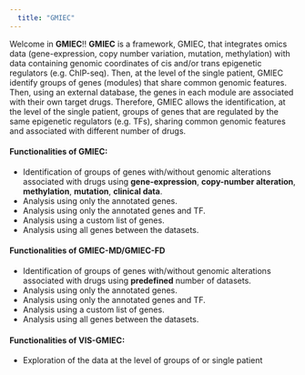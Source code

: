 ```yaml
---
  title: "GMIEC"
---
```

  
Welcome in **GMIEC**!! **GMIEC** is a framework, GMIEC, that integrates omics data (gene-expression, copy number variation, mutation, methylation) with data containing genomic coordinates of cis and/or trans epigenetic regulators (e.g. ChIP-seq). Then, at the level of the single patient, GMIEC identify groups of genes (modules) that share common genomic features. Then, using an external database, the genes in each module are associated with their own target drugs. Therefore, GMIEC allows the identification, at the level of the single patient, groups of genes that are regulated by the same epigenetic regulators (e.g. TFs), sharing common genomic features and associated with different number of drugs.

#### **Functionalities of GMIEC:**

- Identification of groups of genes with/without genomic alterations associated with drugs using **gene-expression**, **copy-number alteration**, **methylation**, **mutation**, **clinical data**.
- Analysis using only the annotated genes.
- Analysis using only the annotated genes and TF.
- Analysis using a custom list of genes.
- Analysis using all genes between the datasets.

#### **Functionalities of GMIEC-MD/GMIEC-FD**

- Identification of groups of genes with/without genomic alterations associated with drugs using **predefined** number of datasets.
- Analysis using only the annotated genes.
- Analysis using only the annotated genes and TF.
- Analysis using a custom list of genes.
- Analysis using all genes between the datasets.

#### **Functionalities of VIS-GMIEC:**
- Exploration of the data at the level of groups of or single patient
